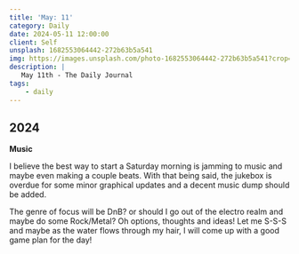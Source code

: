 ```yaml
---
title: 'May: 11'
category: Daily
date: 2024-05-11 12:00:00
client: Self
unsplash: 1682553064442-272b63b5a541
img: https://images.unsplash.com/photo-1682553064442-272b63b5a541?crop=entropy&cs=srgb&fm=jpg&ixid=MnwzNjM5Nzd8MHwxfHJhbmRvbXx8fHx8fHx8fDE2ODE3NDg2ODY&ixlib=rb-4.0.3&q=85
description: |
   May 11th - The Daily Journal
tags:
    - daily
---
```


## 2024

**Music**

I believe the best way to start a Saturday morning is jamming to music and maybe even making a couple beats.
With that being said, the jukebox is overdue for some minor graphical updates and a decent music dump should be added.

The genre of focus will be DnB? or should I go out of the electro realm and maybe do some Rock/Metal?
Oh options, thoughts and ideas! Let me S-S-S and maybe as the water flows through my hair, I will come up with a good game plan for the day!